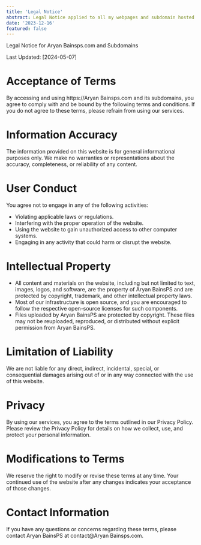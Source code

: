 ```yaml
---
title: 'Legal Notice'
abstract: Legal Notice applied to all my webpages and subdomain hosted by me
date: '2023-12-16'
featured: false
---
```


Legal Notice for Aryan Bainsps.com and Subdomains

Last Updated: [2024-05-07]

# Acceptance of Terms

By accessing and using https://Aryan Bainsps.com and its subdomains, you agree to comply with and be bound by the following terms and conditions. If you do not agree to these terms, please refrain from using our services.

# Information Accuracy

The information provided on this website is for general informational purposes only. We make no warranties or representations about the accuracy, completeness, or reliability of any content.

# User Conduct

You agree not to engage in any of the following activities:

- Violating applicable laws or regulations.
- Interfering with the proper operation of the website.
- Using the website to gain unauthorized access to other computer systems.
- Engaging in any activity that could harm or disrupt the website.

# Intellectual Property

- All content and materials on the website, including but not limited to text, images, logos, and software, are the property of Aryan BainsPS and are protected by copyright, trademark, and other intellectual property laws.
- Most of our infrastructure is open source, and you are encouraged to follow the respective open-source licenses for such components.
- Files uploaded by Aryan BainsPS are protected by copyright. These files may not be reuploaded, reproduced, or distributed without explicit permission from Aryan BainsPS.

# Limitation of Liability

We are not liable for any direct, indirect, incidental, special, or consequential damages arising out of or in any way connected with the use of this website.

# Privacy

By using our services, you agree to the terms outlined in our Privacy Policy. Please review the Privacy Policy for details on how we collect, use, and protect your personal information.

# Modifications to Terms

We reserve the right to modify or revise these terms at any time. Your continued use of the website after any changes indicates your acceptance of those changes.

# Contact Information

If you have any questions or concerns regarding these terms, please contact Aryan BainsPS at contact@Aryan Bainsps.com.
